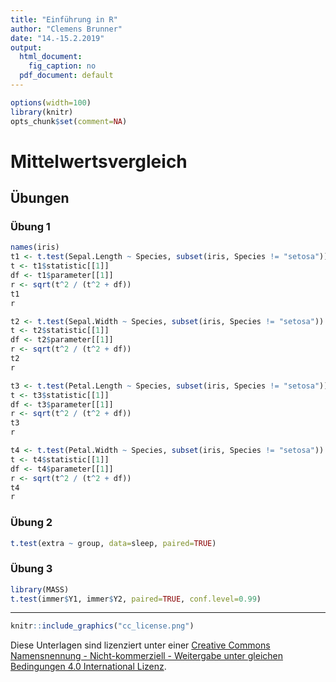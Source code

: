 ```yaml
---
title: "Einführung in R"
author: "Clemens Brunner"
date: "14.-15.2.2019"
output:
  html_document:
    fig_caption: no
  pdf_document: default
---
```


```r
options(width=100)
library(knitr)
opts_chunk$set(comment=NA)
```

# Mittelwertsvergleich

## Übungen
### Übung 1
```r
names(iris)
t1 <- t.test(Sepal.Length ~ Species, subset(iris, Species != "setosa"))
t <- t1$statistic[[1]]
df <- t1$parameter[[1]]
r <- sqrt(t^2 / (t^2 + df))
t1
r

t2 <- t.test(Sepal.Width ~ Species, subset(iris, Species != "setosa"))
t <- t2$statistic[[1]]
df <- t2$parameter[[1]]
r <- sqrt(t^2 / (t^2 + df))
t2
r

t3 <- t.test(Petal.Length ~ Species, subset(iris, Species != "setosa"))
t <- t3$statistic[[1]]
df <- t3$parameter[[1]]
r <- sqrt(t^2 / (t^2 + df))
t3
r

t4 <- t.test(Petal.Width ~ Species, subset(iris, Species != "setosa"))
t <- t4$statistic[[1]]
df <- t4$parameter[[1]]
r <- sqrt(t^2 / (t^2 + df))
t4
r
```


### Übung 2
```r
t.test(extra ~ group, data=sleep, paired=TRUE)
```


### Übung 3
```r
library(MASS)
t.test(immer$Y1, immer$Y2, paired=TRUE, conf.level=0.99)
```

---

```r
knitr::include_graphics("cc_license.png")
```

Diese Unterlagen sind lizenziert unter einer [Creative Commons Namensnennung - Nicht-kommerziell - Weitergabe unter gleichen Bedingungen 4.0 International Lizenz](http://creativecommons.org/licenses/by-nc-sa/4.0/).